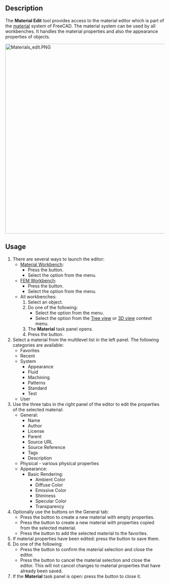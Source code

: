 <languages/>
<translate>

<!--T:1-->
{{Docnav
|
|
|[[Material_Workbench|Material]]
|IconL=
|IconR=
|IconC=Workbench_Material.svg
}}

<!--T:2-->
{{GuiCommand
|Name=Material Edit
|MenuLocation=Materials → Edit...<br>Model → Materials → Material editor
|Workbenches=[[Material_Workbench|Material]], [[FEM_Workbench|FEM]]
|Version=1.0
|SeeAlso=[[FEM_MaterialEditor|FEM MaterialEditor]]
}}

==Description== <!--T:3-->

<!--T:4-->
The '''Material Edit''' tool provides access to the material editor which is part of the [[Material|material]] system of FreeCAD. The material system can be used by all workbenches. It handles the material properties and also the appearance properties of objects.

</translate>
[[Image:Materials_edit.PNG|600px]]
<translate>

==Usage== <!--T:5-->

<!--T:6-->
# There are several ways to launch the editor:
#* [[Material_Workbench|Material Workbench]]:
#** Press the {{Button|[[Image:Material_Edit.svg|16px]] [[Material_Edit|Edit...]]}} button.
#** Select the {{MenuCommand|Materials → [[Image:Material_Edit.svg|16px]] Edit...}} option from the menu.
#* [[FEM_Workbench|FEM Workbench]]:
#** Press the {{Button|[[Image:FEM_MaterialEditor.svg|16px]] [[FEM_MaterialEditor|Material editor]]}} button.
#** Select the {{MenuCommand|Model → Materials → [[Image:FEM_MaterialEditor.svg|16px]] Material editor}} option from the menu.
#* All workbenches:
#*# Select an object.
#*# Do one of the following:
#*#* Select the {{MenuCommand|View → [[Image:Material_Edit.svg|16px]] Material...}} option from the menu.
#*#* Select the {{MenuCommand|[[Image:Material_Edit.svg|16px]] Material...}} option from the [[Tree_view|Tree view]] or [[3D_view|3D view]] context menu.
#*# The '''Material''' task panel opens.
#*# Press the {{Button|Launch editor}} button.
# Select a material from the multilevel list in the left panel. The following categories are available:
#* Favorites
#* Recent
#* System
#** Appearance
#** Fluid
#** Machining
#** Patterns
#** Standard
#** Test
#* User
# Use the three tabs in the right panel of the editor to edit the properties of the selected material:
#* General:
#** Name
#** Author
#** License
#** Parent
#** Source URL
#** Source Reference
#** Tags
#** Description
#* Physical - various physical properties
#* Appearance:
#**Basic Rendering:
#*** Ambient Color
#*** Diffuse Color
#*** Emissive Color
#*** Shininess
#*** Specular Color
#*** Transparency
# Optionally use the buttons on the General tab:
#* Press the {{Button|New}} button to create a new material with empty properties.
#* Press the {{Button|Inherit New}} button to create a new material with properties copied from the selected material.
#* Press the {{Button|*}} button to add the selected material to the favorites.
# If material properties have been edited: press the {{Button|Save}} button to save them.
# Do one of the following:
#* Press the {{Button|OK}} button to confirm the material selection and close the editor.
#* Press the {{Button|Cancel}} button to cancel the material selection and close the editor. This will not cancel changes to material properties that have already been saved.
# If the '''Material''' task panel is open: press the {{Button|Close}} button to close it.


<!--T:7-->
{{Docnav
|
|
|[[Material_Workbench|Material]]
|IconL=
|IconR=
|IconC=Workbench_Material.svg
}}

</translate>
{{Userdocnavi}}